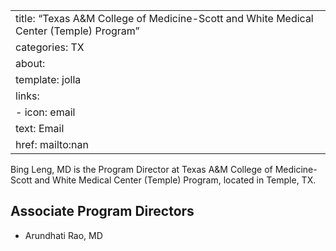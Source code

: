 
---
title: "Texas A&M College of Medicine-Scott and White Medical Center (Temple) Program"
categories: TX
about:
  template: jolla
  links:
    - icon: email
      text: Email
      href: mailto:nan
---

Bing Leng, MD is the Program Director at Texas A&M College of Medicine-Scott and White Medical Center (Temple) Program, located in Temple, TX. 

## Associate Program Directors

- Arundhati Rao, MD
